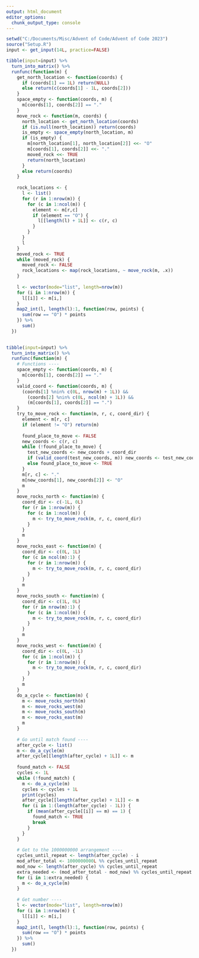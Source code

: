 ```yaml
---
output: html_document
editor_options: 
  chunk_output_type: console
---
```


```r

setwd("C:/Documents/Misc/Advent of Code/Advent of Code 2023")
source("Setup.R")
input <- get_input(14L, practice=FALSE)

```

```r

tibble(input=input) %>%
  turn_into_matrix() %>%
  runfunc(function(m) {
    get_north_location <- function(coords) {
      if (coords[1] == 1L) return(NULL)
      else return(c(coords[1] - 1L, coords[2]))
    }
    space_empty <- function(coords, m) {
      m[coords[1], coords[2]] == "."
    }
    move_rock <- function(m, coords) {
      north_location <- get_north_location(coords)
      if (is.null(north_location)) return(coords)
      is_empty <- space_empty(north_location, m)
      if (is_empty) {
        m[north_location[1], north_location[2]] <<- "O"
        m[coords[1], coords[2]] <<- "."
        moved_rock <<- TRUE
        return(north_location)
      }
      else return(coords)
    }
    
    rock_locations <- {
      l <- list()
      for (r in 1:nrow(m)) {
        for (c in 1:ncol(m)) {
          element <- m[r,c]
          if (element == "O") {
            l[[length(l) + 1L]] <- c(r, c)
          }
        }
      }
      l
    }
    moved_rock <- TRUE
    while (moved_rock) {
      moved_rock <- FALSE
      rock_locations <- map(rock_locations, ~ move_rock(m, .x))
    }
    
    l <- vector(mode="list", length=nrow(m))
    for (i in 1:nrow(m)) {
      l[[i]] <- m[i,]
    }
    map2_int(l, length(l):1, function(row, points) {
      sum(row == "O") * points
    }) %>%
      sum()
  })
  
```

```r

tibble(input=input) %>%
  turn_into_matrix() %>%
  runfunc(function(m) {
    # Functions ----
    space_empty <- function(coords, m) {
      m[coords[1], coords[2]] == "."
    }
    valid_coord <- function(coords, m) {
      (coords[1] %nin% c(0L, nrow(m) + 1L)) &&
        (coords[2] %nin% c(0L, ncol(m) + 1L)) &&
        (m[coords[1], coords[2]] == ".")
    }
    try_to_move_rock <- function(m, r, c, coord_dir) {
      element <- m[r, c]
      if (element != "O") return(m)
      
      found_place_to_move <- FALSE
      new_coords <- c(r, c)
      while (!found_place_to_move) {
        test_new_coords <- new_coords + coord_dir
        if (valid_coord(test_new_coords, m)) new_coords <- test_new_coords
        else found_place_to_move <- TRUE
      }
      m[r, c] <- "."
      m[new_coords[1], new_coords[2]] <- "O"
      m
    }
    move_rocks_north <- function(m) {
      coord_dir <- c(-1L, 0L)
      for (r in 1:nrow(m)) {
        for (c in 1:ncol(m)) {
          m <- try_to_move_rock(m, r, c, coord_dir)
        }
      }
      m
    }
    move_rocks_east <- function(m) {
      coord_dir <- c(0L, 1L)
      for (c in ncol(m):1) {
        for (r in 1:nrow(m)) {
          m <- try_to_move_rock(m, r, c, coord_dir)
        }
      }
      m
    }
    move_rocks_south <- function(m) {
      coord_dir <- c(1L, 0L)
      for (r in nrow(m):1) {
        for (c in 1:ncol(m)) {
          m <- try_to_move_rock(m, r, c, coord_dir)
        }
      }
      m
    }
    move_rocks_west <- function(m) {
      coord_dir <- c(0L, -1L)
      for (c in 1:ncol(m)) {
        for (r in 1:nrow(m)) {
          m <- try_to_move_rock(m, r, c, coord_dir)
        }
      }
      m
    }
    do_a_cycle <- function(m) {
      m <- move_rocks_north(m)
      m <- move_rocks_west(m)
      m <- move_rocks_south(m)
      m <- move_rocks_east(m)
      m
    }
    
    # Go until match found ----
    after_cycle <- list()
    m <- do_a_cycle(m)
    after_cycle[[length(after_cycle) + 1L]] <- m
    
    found_match <- FALSE
    cycles <- 1L
    while (!found_match) {
      m <- do_a_cycle(m)
      cycles <- cycles + 1L
      print(cycles)
      after_cycle[[length(after_cycle) + 1L]] <- m
      for (i in 1:(length(after_cycle) - 1L)) {
        if (mean(after_cycle[[i]] == m) == 1) {
          found_match <- TRUE
          break
        }
      }
    }
    
    # Get to the 1000000000 arrangement ----
    cycles_until_repeat <- length(after_cycle) - i
    mod_after_total <- 1000000000L %% cycles_until_repeat
    mod_now <- length(after_cycle) %% cycles_until_repeat
    extra_needed <- (mod_after_total - mod_now) %% cycles_until_repeat
    for (i in 1:extra_needed) {
      m <- do_a_cycle(m)
    }
    
    # Get number ----
    l <- vector(mode="list", length=nrow(m))
    for (i in 1:nrow(m)) {
      l[[i]] <- m[i,]
    }
    map2_int(l, length(l):1, function(row, points) {
      sum(row == "O") * points
    }) %>%
      sum()
  })

```
